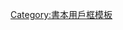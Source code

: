 {{Userbox
  |border-c = #000000
  |border-s = 1
  |id-c     = #FFFFFF
  |id-s     = 12
  |id-fc    = #000000
  |info-c   = #ffffff
  |info-s   = 10
  |info-fc  = #000000
  |id       = [[File:Dostoevsky 1872.jpg|50px]]
  |info     = 這個用戶喜歡'''[[杜思妥也夫斯基]]'''的作品。
  |usercategory = 喜歡杜思妥也夫斯基作品的維基人
  |nocat    = {{{nocat|}}}
}}<noinclude>[[Category:書本用戶框模板]]</noinclude>
